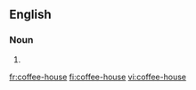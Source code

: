 ==English==

===Noun===
{{en-noun|sg=[[coffee]]-[[house]]}}

# {{alternative spelling of|[[coffeehouse]]}}

[[fr:coffee-house]]
[[fi:coffee-house]]
[[vi:coffee-house]]